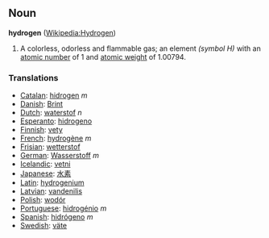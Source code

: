 == Noun ==
'''hydrogen''' ([[en:Hydrogen|Wikipedia:Hydrogen]])

# A colorless, odorless and flammable gas; an element ''(symbol H)'' with an [[atomic number]] of 1 and [[atomic weight]] of 1.00794.

===Translations===
*[[Catalan]]: [[hidrogen]] ''m''
*[[Danish]]: [[Brint]]
*[[Dutch]]: [[waterstof]] ''n''
*[[Esperanto]]: [[hidrogeno]]
*[[Finnish]]: [[vety]]
*[[French]]: [[hydrogène]] ''m''
*[[Frisian]]: [[wetterstof]]
*[[German]]: [[Wasserstoff]] ''m''
*[[Icelandic]]: [[vetni]]
*[[Japanese]]: [[水素]]
*[[Latin]]: [[hydrogenium]]
*[[Latvian]]: [[vandenilis]]
*[[Polish]]: [[wodór]]
*[[Portuguese]]: [[hidrogénio]] ''m''
*[[Spanish]]: [[hidrógeno]] ''m''
*[[Swedish]]: [[väte]]
